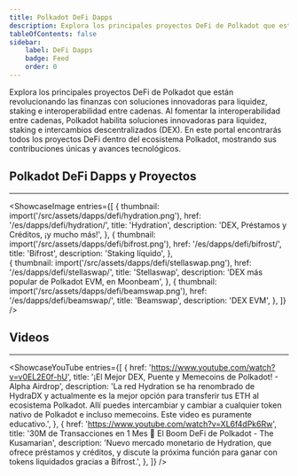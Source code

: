 ```yaml
---
title: Polkadot DeFi Dapps
description: Explora los principales proyectos DeFi de Polkadot que están revolucionando las finanzas con soluciones innovadoras para liquidez, staking e interoperabilidad entre cadenas.
tableOfContents: false
sidebar: 
    label: DeFi Dapps
    badge: Feed
    order: 0
---
```



Explora los principales proyectos DeFi de Polkadot que están revolucionando las finanzas con soluciones innovadoras para liquidez, staking e interoperabilidad entre cadenas.
Al fomentar la interoperabilidad entre cadenas, Polkadot habilita soluciones innovadoras para liquidez, staking e intercambios descentralizados (DEX). En este portal encontrarás todos los proyectos DeFi dentro del ecosistema Polkadot, mostrando sus contribuciones únicas y avances tecnológicos.

## Polkadot DeFi Dapps y Proyectos
----------------
<ShowcaseImage
  entries={[
        {
      thumbnail: import('/src/assets/dapps/defi/hydration.png'),
      href: '/es/dapps/defi/hydration/',
      title: 'Hydration',
      description: 'DEX, Préstamos y Créditos, ¡y mucho más!',
    },
                     {
      thumbnail: import('/src/assets/dapps/defi/bifrost.png'),
      href: '/es/dapps/defi/bifrost/',
      title: 'Bifrost',
      description: 'Staking líquido',
      },  
    {
      thumbnail: import('/src/assets/dapps/defi/stellaswap.png'),
      href: '/es/dapps/defi/stellaswap/',
      title: 'Stellaswap',
      description: 'DEX más popular de Polkadot EVM, en Moonbeam',
      },
              {
      thumbnail: import('/src/assets/dapps/defi/beamswap.png'),
      href: '/es/dapps/defi/beamswap/',
      title: 'Beamswap',
      description: 'DEX EVM',
    },
  ]}
/>

## Videos
----------------
<ShowcaseYouTube
  entries={[
    {
      href: 'https://www.youtube.com/watch?v=v0EL2E0f-hU',
      title: '¡El Mejor DEX, Puente y Memecoins de Polkadot! - Alpha Airdrop',
      description: 'La red Hydration se ha renombrado de HydraDX y actualmente es la mejor opción para transferir tus ETH al ecosistema Polkadot. Allí puedes intercambiar y cambiar a cualquier token nativo de Polkadot e incluso memecoins. Este video es puramente educativo.',
    },
    {
      href: 'https://www.youtube.com/watch?v=XL6f4dPk6Rw',
      title: '30M de Transacciones en 1 Mes 🚀 El Boom DeFi de Polkadot - The Kusamarian',
      description: 'Nuevo mercado monetario de Hydration, que ofrece préstamos y créditos, y discute la próxima función para ganar con tokens liquidados gracias a Bifrost.',
    },
  ]} />
